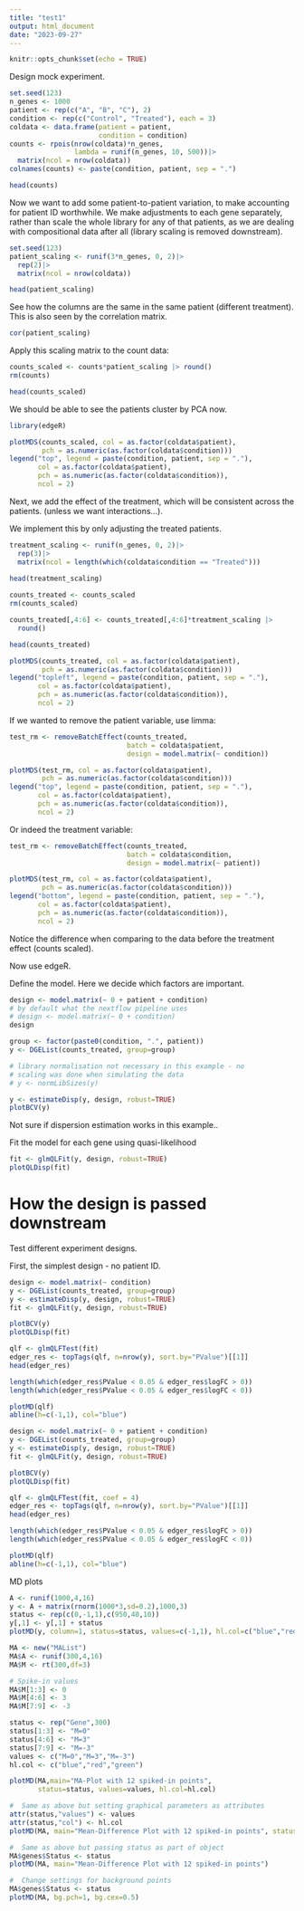 ```yaml
---
title: "test1"
output: html_document
date: "2023-09-27"
---
```


```r
knitr::opts_chunk$set(echo = TRUE)
```


Design mock experiment. 

```r
set.seed(123)
n_genes <- 1000
patient <- rep(c("A", "B", "C"), 2)
condition <- rep(c("Control", "Treated"), each = 3)
coldata <- data.frame(patient = patient,
                      condition = condition)
counts <- rpois(nrow(coldata)*n_genes,
                lambda = runif(n_genes, 10, 500))|>
  matrix(ncol = nrow(coldata))
colnames(counts) <- paste(condition, patient, sep = ".")

head(counts)
```
Now we want to add some patient-to-patient variation, to make accounting for patient ID worthwhile. We make adjustments to each gene separately, rather than scale the whole library for any of that patients, as we are dealing with compositional data after all (library scaling is removed downstream). 


```r
set.seed(123)
patient_scaling <- runif(3*n_genes, 0, 2)|>
  rep(2)|>
  matrix(ncol = nrow(coldata))

head(patient_scaling)
```
See how the columns are the same in the same patient (different treatment). This is also seen by the correlation matrix. 

```r
cor(patient_scaling)
```

Apply this scaling matrix to the count data: 

```r
counts_scaled <- counts*patient_scaling |> round()
rm(counts)

head(counts_scaled)
```

We should be able to see the patients cluster by PCA now. 

```r
library(edgeR)

plotMDS(counts_scaled, col = as.factor(coldata$patient),
        pch = as.numeric(as.factor(coldata$condition)))
legend("top", legend = paste(condition, patient, sep = "."),
       col = as.factor(coldata$patient), 
       pch = as.numeric(as.factor(coldata$condition)),
       ncol = 2)
```

Next, we add the effect of the treatment, which will be consistent across the patients. (unless we want interactions...).

We implement this by only adjusting the treated patients. 


```r
treatment_scaling <- runif(n_genes, 0, 2)|>
  rep(3)|>
  matrix(ncol = length(which(coldata$condition == "Treated")))
  
head(treatment_scaling)
```


```r
counts_treated <- counts_scaled
rm(counts_scaled)

counts_treated[,4:6] <- counts_treated[,4:6]*treatment_scaling |>
  round()

head(counts_treated)
```

```r
plotMDS(counts_treated, col = as.factor(coldata$patient),
        pch = as.numeric(as.factor(coldata$condition)))
legend("topleft", legend = paste(condition, patient, sep = "."),
       col = as.factor(coldata$patient), 
       pch = as.numeric(as.factor(coldata$condition)),
       ncol = 2)
```


If we wanted to remove the patient variable, use limma: 

```r
test_rm <- removeBatchEffect(counts_treated,
                             batch = coldata$patient,
                             design = model.matrix(~ condition))

plotMDS(test_rm, col = as.factor(coldata$patient),
        pch = as.numeric(as.factor(coldata$condition)))
legend("top", legend = paste(condition, patient, sep = "."),
       col = as.factor(coldata$patient), 
       pch = as.numeric(as.factor(coldata$condition)),
       ncol = 2)
```

Or indeed the treatment variable: 

```r
test_rm <- removeBatchEffect(counts_treated,
                             batch = coldata$condition,
                             design = model.matrix(~ patient))

plotMDS(test_rm, col = as.factor(coldata$patient),
        pch = as.numeric(as.factor(coldata$condition)))
legend("bottom", legend = paste(condition, patient, sep = "."),
       col = as.factor(coldata$patient), 
       pch = as.numeric(as.factor(coldata$condition)),
       ncol = 2)
```

Notice the difference when comparing to the data before the treatment effect (counts scaled). 


Now use edgeR. 

Define the model. Here we decide which factors are important.  

```r
design <- model.matrix(~ 0 + patient + condition)
# by default what the nextflow pipeline uses
# design <- model.matrix(~ 0 + condition) 
design
```



```r
group <- factor(paste0(condition, ".", patient))
y <- DGEList(counts_treated, group=group)

# library normalisation not necessary in this example - no 
# scaling was done when simulating the data
# y <- normLibSizes(y)

y <- estimateDisp(y, design, robust=TRUE)
plotBCV(y)
```

Not sure if dispersion estimation works in this example.. 


Fit the model for each gene using quasi-likelihood

```r
fit <- glmQLFit(y, design, robust=TRUE)
plotQLDisp(fit)
```

# How the design is passed downstream 

Test different experiment designs. 

First, the simplest design - no patient ID. 

```r
design <- model.matrix(~ condition)
y <- DGEList(counts_treated, group=group)
y <- estimateDisp(y, design, robust=TRUE)
fit <- glmQLFit(y, design, robust=TRUE)

plotBCV(y)
plotQLDisp(fit)

qlf <- glmQLFTest(fit)
edger_res <- topTags(qlf, n=nrow(y), sort.by="PValue")[[1]]
head(edger_res)

length(which(edger_res$PValue < 0.05 & edger_res$logFC > 0))
length(which(edger_res$PValue < 0.05 & edger_res$logFC < 0))

plotMD(qlf)
abline(h=c(-1,1), col="blue")
```



```r
design <- model.matrix(~ 0 + patient + condition)
y <- DGEList(counts_treated, group=group)
y <- estimateDisp(y, design, robust=TRUE)
fit <- glmQLFit(y, design, robust=TRUE)

plotBCV(y)
plotQLDisp(fit)

qlf <- glmQLFTest(fit, coef = 4)
edger_res <- topTags(qlf, n=nrow(y), sort.by="PValue")[[1]]
head(edger_res)

length(which(edger_res$PValue < 0.05 & edger_res$logFC > 0))
length(which(edger_res$PValue < 0.05 & edger_res$logFC < 0))

plotMD(qlf)
abline(h=c(-1,1), col="blue")
```

MD plots

```r
A <- runif(1000,4,16)
y <- A + matrix(rnorm(1000*3,sd=0.2),1000,3)
status <- rep(c(0,-1,1),c(950,40,10))
y[,1] <- y[,1] + status
plotMD(y, column=1, status=status, values=c(-1,1), hl.col=c("blue","red"))

MA <- new("MAList")
MA$A <- runif(300,4,16)
MA$M <- rt(300,df=3)

# Spike-in values
MA$M[1:3] <- 0
MA$M[4:6] <- 3
MA$M[7:9] <- -3

status <- rep("Gene",300)
status[1:3] <- "M=0"
status[4:6] <- "M=3"
status[7:9] <- "M=-3"
values <- c("M=0","M=3","M=-3")
hl.col <- c("blue","red","green")

plotMD(MA,main="MA-Plot with 12 spiked-in points",
       status=status, values=values, hl.col=hl.col)

#  Same as above but setting graphical parameters as attributes
attr(status,"values") <- values
attr(status,"col") <- hl.col
plotMD(MA, main="Mean-Difference Plot with 12 spiked-in points", status=status)

#  Same as above but passing status as part of object
MA$genes$Status <- status
plotMD(MA, main="Mean-Difference Plot with 12 spiked-in points")

#  Change settings for background points
MA$genes$Status <- status
plotMD(MA, bg.pch=1, bg.cex=0.5)
```



